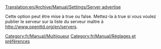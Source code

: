 [[Translation:en/Archive/Manual/Settings/Server advertise]]


Cette option peut être mise à true ou false. Mettez-la à true si vous voulez publier le serveur sur la liste du serveur maître à http://www.openttd.org/en/servers.
[[Category:fr/Manual/Multijoueur]]
[[Category:fr/Manual/Réglages et préférences]]


{{fr/Manual/Amorce}}